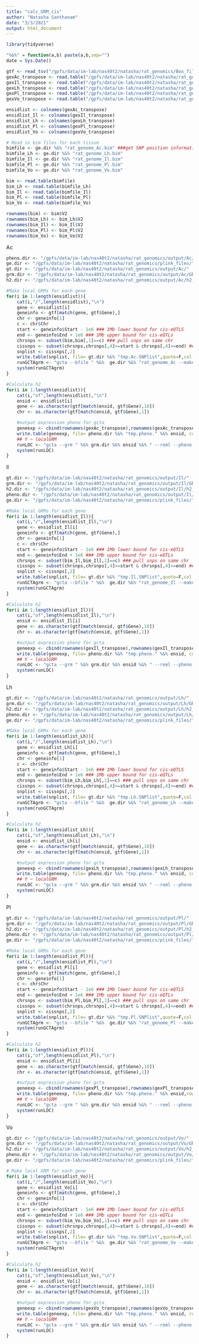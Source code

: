 ```yaml
---
title: "calc_GRM_cis"
author: "Natasha Santhanam"
date: "3/3/2021"
output: html_document
---
```


```r
library(tidyverse)

"%&%" = function(a,b) paste(a,b,sep="")
date = Sys.Date()

gtf <- read_tsv("/gpfs/data/im-lab/nas40t2/natasha/rat_genomics/Box_files/gtf.txt", col_names=TRUE)
gexAc_transpose <- read.table("/gpfs/data/im-lab/nas40t2/natasha/rat_genomics/Box_files/gexAc_transpose.txt")
gexIl_transpose <- read.table("/gpfs/data/im-lab/nas40t2/natasha/rat_genomics/Box_files/gexIl_transpose.txt")
gexLh_transpose <- read.table("/gpfs/data/im-lab/nas40t2/natasha/rat_genomics/Box_files/gexLh_transpose.txt")
gexPl_transpose <- read.table("/gpfs/data/im-lab/nas40t2/natasha/rat_genomics/Box_files/gexPl_transpose.txt")
gexVo_transpose <- read.table("/gpfs/data/im-lab/nas40t2/natasha/rat_genomics/Box_files/gexVo_transpose.txt")

ensidlist <- colnames(gexAc_transpose)
ensidlist_Il <- colnames(gexIl_transpose)
ensidlist_Lh <- colnames(gexLh_transpose)
ensidlist_Pl <- colnames(gexPl_transpose)
ensidlist_Vo <- colnames(gexVo_transpose)
```

```r
# Read in bim files for each tissue
bimfile <- ge.dir %&% "rat_genome_Ac.bim" ###get SNP position information###
bimfile_Lh <- ge.dir %&% "rat_genome_Lh.bim"
bimfile_Il <- ge.dir %&% "rat_genome_Il.bim"
bimfile_Pl <- ge.dir %&% "rat_genome_Pl.bim"
bimfile_Vo <- ge.dir %&% "rat_genome_Vo.bim"

bim <- read.table(bimfile)
bim_Lh <- read.table(bimfile_Lh)
bim_Il <- read.table(bimfile_Il)
bim_Pl <- read.table(bimfile_Pl)
bim_Vo <- read.table(bimfile_Vo)

rownames(bim) <- bim$V2
rownames(bim_Lh) <- bim_Lh$V2
rownames(bim_Il) <- bim_Il$V2
rownames(bim_Pl) <- bim_Pl$V2
rownames(bim_Vo) <- bim_Vo$V2

```

Ac
```r
pheno.dir <- "/gpfs/data/im-lab/nas40t2/natasha/rat_genomics/output/Ac/phenotype_files/"
ge.dir <- "/gpfs/data/im-lab/nas40t2/natasha/rat_genomics/plink_files/"
gt.dir <- "/gpfs/data/im-lab/nas40t2/natasha/rat_genomics/output/Ac/"
grm.dir <- "/gpfs/data/im-lab/nas40t2/natasha/rat_genomics/output/Ac/GRMs/"
h2.dir <- "/gpfs/data/im-lab/nas40t2/natasha/rat_genomics/output/Ac/h2_output/"

#Make local GRMs for each gene
for(i in 1:length(ensidlist)){
    cat(i,"/",length(ensidlist),"\n")
    gene <- ensidlist[i]
    geneinfo <- gtf[match(gene, gtf$Gene),]
    chr <- geneinfo[1]
    c <- chr$Chr
    start <- geneinfo$Start - 1e6 ### 1Mb lower bound for cis-eQTLS
    end <- geneinfo$End + 1e6 ### 1Mb upper bound for cis-eQTLs
    chrsnps <- subset(bim,bim[,1]==c) ### pull snps on same chr
    cissnps <- subset(chrsnps,chrsnps[,4]>=start & chrsnps[,4]<=end) ### pull cis-SNP info
    snplist <- cissnps[,2]    
    write.table(snplist, file= gt.dir %&% "tmp.Ac.SNPlist",quote=F,col.names=F,row.names=F)
    runGCTAgrm <- "gcta --bfile " %&%  ge.dir %&% "rat_genome_Ac --make-grm-bin --extract " %&% gt.dir %&% "tmp.Ac.SNPlist" %&% " --out " %&% grm.dir %&%  gene
    system(runGCTAgrm)
}

#Calculate h2
for(i in 1:length(ensidlist)){
	cat(i,"of",length(ensidlist),"\n")
	ensid <- ensidlist[i]
	gene <- as.character(gtf[match(ensid, gtf$Gene),10])
	chr <- as.character(gtf[match(ensid, gtf$Gene),1])

	#output expression pheno for gcta
	geneexp <- cbind(rownames(gexAc_transpose),rownames(gexAc_transpose),gexAc_transpose[,i])
	write.table(geneexp, file= pheno.dir %&% "tmp.pheno." %&% ensid, col.names=F, row.names = F, quote=F) #output pheno for gcta
	## Y ~ localGRM
	runLOC <- "gcta --grm " %&% grm.dir %&% ensid %&% " --reml --pheno " %&% pheno.dir %&% "tmp.pheno." %&% ensid %&% " --out " %&% h2.dir %&% "tmp." %&% ensid
	system(runLOC)
}
```

Il
```r
gt.dir <- "/gpfs/data/im-lab/nas40t2/natasha/rat_genomics/output/Il/"
grm.dir <- "/gpfs/data/im-lab/nas40t2/natasha/rat_genomics/output/Il/GRMs/"
h2.dir <- "/gpfs/data/im-lab/nas40t2/natasha/rat_genomics/output/Il/h2_output/"
pheno.dir <- "/gpfs/data/im-lab/nas40t2/natasha/rat_genomics/output/Il/phenotype_files/"
ge.dir <- "/gpfs/data/im-lab/nas40t2/natasha/rat_genomics/plink_files/"

#Make local GRMs for each gene
for(i in 1:length(ensidlist_Il)){
    cat(i,"/",length(ensidlist_Il),"\n")
    gene <- ensidlist_Il[i]
    geneinfo <- gtf[match(gene, gtf$Gene),]
    chr <- geneinfo[1]
    c <- chr$Chr
    start <- geneinfo$Start - 1e6 ### 1Mb lower bound for cis-eQTLS
    end <- geneinfo$End + 1e6 ### 1Mb upper bound for cis-eQTLs
    chrsnps <- subset(bim_Il,bim_Il[,1]==c) ### pull snps on same chr
    cissnps <- subset(chrsnps,chrsnps[,4]>=start & chrsnps[,4]<=end) ### pull cis-SNP info
    snplist <- cissnps[,2]    
    write.table(snplist, file= gt.dir %&% "tmp.Il.SNPlist",quote=F,col.names=F,row.names=F)
    runGCTAgrm <- "gcta --bfile " %&%  ge.dir %&% "rat_genome_Il --make-grm-bin --extract " %&% gt.dir %&% "tmp.Il.SNPlist" %&% " --out " %&% grm.dir %&%  gene
    system(runGCTAgrm)
}

#Calculate h2
for(i in 1:length(ensidlist_Il)){
	cat(i,"of",length(ensidlist_Il),"\n")
	ensid <- ensidlist_Il[i]
	gene <- as.character(gtf[match(ensid, gtf$Gene),10])
	chr <- as.character(gtf[match(ensid, gtf$Gene),1])

	#output expression pheno for gcta
	geneexp <- cbind(rownames(gexIl_transpose),rownames(gexIl_transpose),gexIl_transpose[,i])
	write.table(geneexp, file= pheno.dir %&% "tmp.pheno." %&% ensid, col.names=F, row.names = F, quote=F) #output pheno for gcta
	## Y ~ localGRM
	runLOC <- "gcta --grm " %&% grm.dir %&% ensid %&% " --reml --pheno " %&% pheno.dir %&% "tmp.pheno." %&% ensid %&% " --out" %&% h2.dir %&% "tmp." %&% ensid
	system(runLOC)
}
```

Lh
```r
gt.dir <- "/gpfs/data/im-lab/nas40t2/natasha/rat_genomics/output/Lh/"
grm.dir <- "/gpfs/data/im-lab/nas40t2/natasha/rat_genomics/output/Lh/GRMs/"
h2.dir <- "/gpfs/data/im-lab/nas40t2/natasha/rat_genomics/output/Lh/h2_output/"
pheno.dir <- "/gpfs/data/im-lab/nas40t2/natasha/rat_genomics/output/Lh/phenotype_files/"
ge.dir <- "/gpfs/data/im-lab/nas40t2/natasha/rat_genomics/plink_files/"

#Make local GRMs for each gene
for(i in 1:length(ensidlist_Lh)){
    cat(i,"/",length(ensidlist_Lh),"\n")
    gene <- ensidlist_Lh[i]
    geneinfo <- gtf[match(gene, gtf$Gene),]
    chr <- geneinfo[1]
    c <- chr$Chr
    start <- geneinfo$Start - 1e6 ### 1Mb lower bound for cis-eQTLS
    end <- geneinfo$End + 1e6 ### 1Mb upper bound for cis-eQTLs
    chrsnps <- subset(bim_Lh,bim_Lh[,1]==c) ### pull snps on same chr
    cissnps <- subset(chrsnps,chrsnps[,4]>=start & chrsnps[,4]<=end) ### pull cis-SNP info
    snplist <- cissnps[,2]    
    write.table(snplist, file= gt.dir %&% "tmp.Lh.SNPlist",quote=F,col.names=F,row.names=F)
    runGCTAgrm <- "gcta --bfile " %&%  ge.dir %&% "rat_genome_Lh --make-grm-bin --extract " %&% gt.dir %&% "tmp.Lh.SNPlist" %&% " --out " %&% grm.dir %&%  gene
    system(runGCTAgrm)
}

#Calculate h2
for(i in 1:length(ensidlist_Lh)){
	cat(i,"of",length(ensidlist_Lh),"\n")
	ensid <- ensidlist_Lh[i]
	gene <- as.character(gtf[match(ensid, gtf$Gene),10])
	chr <- as.character(gtf[match(ensid, gtf$Gene),1])

	#output expression pheno for gcta
	geneexp <- cbind(rownames(gexLh_transpose),rownames(gexLh_transpose),gexLh_transpose[,i])
	write.table(geneexp, file= pheno.dir %&% "tmp.pheno." %&% ensid, col.names=F, row.names =F, quote=F) #output pheno for gcta
	## Y ~ localGRM
	runLOC <- "gcta --grm " %&% grm.dir %&% ensid %&% " --reml --pheno " %&% pheno.dir %&% "tmp.pheno." %&% ensid %&% " --out" %&% h2.dir %&% "tmp." %&% ensid
	system(runLOC)
}
```


Pl
```r
gt.dir <- "/gpfs/data/im-lab/nas40t2/natasha/rat_genomics/output/Pl/"
grm.dir <- "/gpfs/data/im-lab/nas40t2/natasha/rat_genomics/output/Pl/GRMs/"
h2.dir <- "/gpfs/data/im-lab/nas40t2/natasha/rat_genomics/output/Pl/h2_output/"
pheno.dir <- "/gpfs/data/im-lab/nas40t2/natasha/rat_genomics/output/Pl/phenotype_files/"
ge.dir <- "/gpfs/data/im-lab/nas40t2/natasha/rat_genomics/plink_files/"

#Make local GRMs for each gene
for(i in 1:length(ensidlist_Pl)){
    cat(i,"/",length(ensidlist_Pl),"\n")
    gene <- ensidlist_Pl[i]
    geneinfo <- gtf[match(gene, gtf$Gene),]
    chr <- geneinfo[1]
    c <- chr$Chr
    start <- geneinfo$Start - 1e6 ### 1Mb lower bound for cis-eQTLS
    end <- geneinfo$End + 1e6 ### 1Mb upper bound for cis-eQTLs
    chrsnps <- subset(bim_Pl,bim_Pl[,1]==c) ### pull snps on same chr
    cissnps <- subset(chrsnps,chrsnps[,4]>=start & chrsnps[,4]<=end) ### pull cis-SNP info
    snplist <- cissnps[,2]    
    write.table(snplist, file= gt.dir %&% "tmp.Pl.SNPlist",quote=F,col.names=F,row.names=F)
    runGCTAgrm <- "gcta --bfile " %&%  ge.dir %&% "rat_genome_Pl --make-grm-bin --extract " %&% gt.dir %&% "tmp.Pl.SNPlist" %&% " --out " %&% grm.dir %&%  gene
    system(runGCTAgrm)
}

#Calculate h2
for(i in 1:length(ensidlist_Pl)){
	cat(i,"of",length(ensidlist_Pl),"\n")
	ensid <- ensidlist_Pl[i]
	gene <- as.character(gtf[match(ensid, gtf$Gene),10])
	chr <- as.character(gtf[match(ensid, gtf$Gene),1])

	#output expression pheno for gcta
	geneexp <- cbind(rownames(gexPl_transpose),rownames(gexPl_transpose),gexPl_transpose[,i])
	write.table(geneexp, file= pheno.dir %&% "tmp.pheno." %&% ensid,row.names = F, col.names=F, quote=F) #output pheno for gcta
	## Y ~ localGRM
	runLOC <- "gcta --grm " %&% grm.dir %&% ensid %&% " --reml --pheno " %&% pheno.dir %&% "tmp.pheno." %&% ensid %&% " --out" %&% h2.dir %&% "tmp." %&% ensid
	system(runLOC)
}
```

Vo
```r
gt.dir <- "/gpfs/data/im-lab/nas40t2/natasha/rat_genomics/output/Vo/"
grm.dir <- "/gpfs/data/im-lab/nas40t2/natasha/rat_genomics/output/Vo/GRMs/"
h2.dir <- "/gpfs/data/im-lab/nas40t2/natasha/rat_genomics/output/Vo/h2_output/"
pheno.dir <- "/gpfs/data/im-lab/nas40t2/natasha/rat_genomics/output/Vo/phenotype_files/"
ge.dir <- "/gpfs/data/im-lab/nas40t2/natasha/rat_genomics/plink_files/"

# Make local GRM for each gene
for(i in 1:length(ensidlist_Vo)){
    cat(i,"/",length(ensidlist_Vo),"\n")
    gene <- ensidlist_Vo[i]
    geneinfo <- gtf[match(gene, gtf$Gene),]
    chr <- geneinfo[1]
    c <- chr$Chr
    start <- geneinfo$Start - 1e6 ### 1Mb lower bound for cis-eQTLS
    end <- geneinfo$End + 1e6 ### 1Mb upper bound for cis-eQTLs
    chrsnps <- subset(bim_Vo,bim_Vo[,1]==c) ### pull snps on same chr
    cissnps <- subset(chrsnps,chrsnps[,4]>=start & chrsnps[,4]<=end) ### pull cis-SNP info
    snplist <- cissnps[,2]    
    write.table(snplist, file= gt.dir %&% "tmp.Vo.SNPlist",quote=F,col.names=F,row.names=F)
    runGCTAgrm <- "gcta --bfile " %&%  ge.dir %&% "rat_genome_Vo --make-grm-bin --extract " %&% gt.dir %&% "tmp.Vo.SNPlist" %&% " --out " %&% grm.dir %&%  gene
    system(runGCTAgrm)
}

#Calculate h2
for(i in 1:length(ensidlist_Vo)){
	cat(i,"of",length(ensidlist_Vo),"\n")
	ensid <- ensidlist_Vo[i]
	gene <- as.character(gtf[match(ensid, gtf$Gene),10])
	chr <- as.character(gtf[match(ensid, gtf$Gene),1])

	#output expression pheno for gcta
	geneexp <- cbind(rownames(gexVo_transpose),rownames(gexVo_transpose),gexVo_transpose[,i])
	write.table(geneexp, file= pheno.dir %&% "tmp.pheno." %&% ensid, row.names = F, col.names=F, quote=F) #output pheno for gcta
	## Y ~ localGRM
	runLOC <- "gcta --grm " %&% grm.dir %&% ensid %&% " --reml --pheno " %&% pheno.dir %&% "tmp.pheno." %&% ensid %&% " --out" %&% h2.dir %&% "tmp." %&% ensid
	system(runLOC)
}
```






